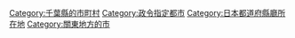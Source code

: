 {{Commonscat|Chiba, Chiba}}
{{Catmore}}
{{DEFAULTSORT:Chiba-shi}}
[[Category:千葉縣的市町村|Category:千葉縣的市町村]]
[[Category:政令指定都市|Category:政令指定都市]]
[[Category:日本都道府縣廳所在地|Category:日本都道府縣廳所在地]]
[[Category:關東地方的市|Category:關東地方的市]]